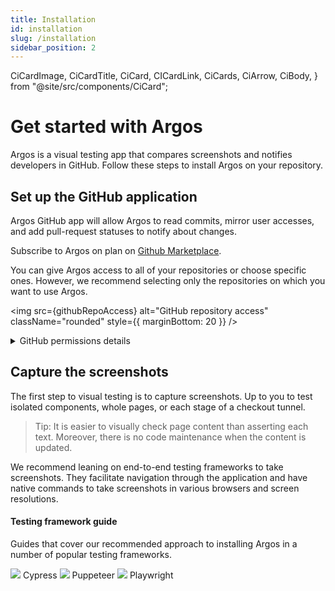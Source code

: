 ```yaml
---
title: Installation
id: installation
slug: /installation
sidebar_position: 2
---
```


  CiCardImage,
  CiCardTitle,
  CiCard,
  CICardLink,
  CiCards,
  CiArrow,
  CiBody,
} from "@site/src/components/CiCard";

# Get started with Argos

Argos is a visual testing app that compares screenshots and notifies developers in GitHub. Follow these steps to install Argos on your repository.

## Set up the GitHub application​

Argos GitHub app will allow Argos to read commits, mirror user accesses, and add pull-request statuses to notify about changes.

Subscribe to Argos on plan on [Github Marketplace](https://github.com/marketplace/argos-ci).

You can give Argos access to all of your repositories or choose specific ones. However, we recommend selecting only the repositories on which you want to use Argos.

<img
  src={githubRepoAccess}
  alt="GitHub repository access"
  className="rounded"
  style={{ marginBottom: 20 }}
/>

<details>
  <summary>GitHub permissions details</summary>
  <ul>
    <li>
      <b>Contents</b> — to find a common commit ancestor between branches
    </li>
    <li>
      <b>Statuses</b> — to add status on commit
    </li>
    <li>
      <b>Pull requests</b> — to add a comment in pull requests
    </li>
    <li>
      <b>Actions</b> — to allow tokenless authentication
    </li>
  </ul>
</details>

## Capture the screenshots

The first step to visual testing is to capture screenshots. Up to you to test isolated components, whole pages, or each stage of a checkout tunnel.

> Tip: It is easier to visually check page content than asserting each text. Moreover, there is no code maintenance when the content is updated.

We recommend leaning on end-to-end testing frameworks to take screenshots. They facilitate navigation through the application and have native commands to take screenshots in various browsers and screen resolutions.

#### Testing framework guide

Guides that cover our recommended approach to installing Argos in a number of popular testing frameworks.

<CiCards>
  <CICardLink href="/cypress">
    <CiCard>
      <CiBody>
        <CiCardImage>
          <img src={CypressLogo} />
        </CiCardImage>
        <CiCardTitle>Cypress</CiCardTitle>
      </CiBody>
      <CiArrow />
    </CiCard>
  </CICardLink>
  <CICardLink href="/puppeteer">
    <CiCard>
      <CiBody>
        <CiCardImage>
          <img src={PuppeteerLogo} style={{ maxHeight: 25, margin: "auto" }} />
        </CiCardImage>
        <CiCardTitle>Puppeteer</CiCardTitle>
      </CiBody>
      <CiArrow />
    </CiCard>
  </CICardLink>
  <CICardLink href="/playwright">
    <CiCard>
      <CiBody>
        <CiCardImage>
          <img src={PlaywrightLogo} />
        </CiCardImage>
        <CiCardTitle>Playwright</CiCardTitle>
      </CiBody>
      <CiArrow />
    </CiCard>
  </CICardLink>
</CiCards>
